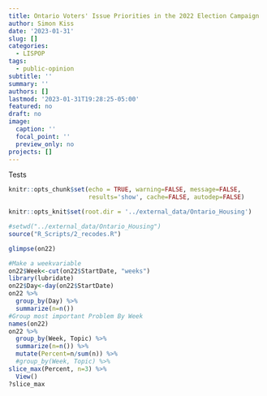 ```yaml
---
title: Ontario Voters' Issue Priorities in the 2022 Election Campaign
author: Simon Kiss
date: '2023-01-31'
slug: []
categories:
  - LISPOP
tags:
  - public-opinion
subtitle: ''
summary: ''
authors: []
lastmod: '2023-01-31T19:28:25-05:00'
featured: no
draft: no
image:
  caption: ''
  focal_point: ''
  preview_only: no
projects: []
---
```


Tests
```r
knitr::opts_chunk$set(echo = TRUE, warning=FALSE, message=FALSE, 
                      results='show', cache=FALSE, autodep=FALSE)

knitr::opts_knit$set(root.dir = '../external_data/Ontario_Housing')


```


```r

#setwd("../external_data/Ontario_Housing")
source("R_Scripts/2_recodes.R")
```

```r

glimpse(on22)

```


```r
#Make a weekvariable
on22$Week<-cut(on22$StartDate, "weeks")
library(lubridate)
on22$Day<-day(on22$StartDate)
on22 %>% 
  group_by(Day) %>% 
  summarize(n=n())
#Group most important Problem By Week
names(on22)
on22 %>% 
  group_by(Week, Topic) %>% 
  summarize(n=n()) %>% 
  mutate(Percent=n/sum(n)) %>% 
  #group_by(Week, Topic) %>% 
slice_max(Percent, n=3) %>% 
  View()
?slice_max
```

